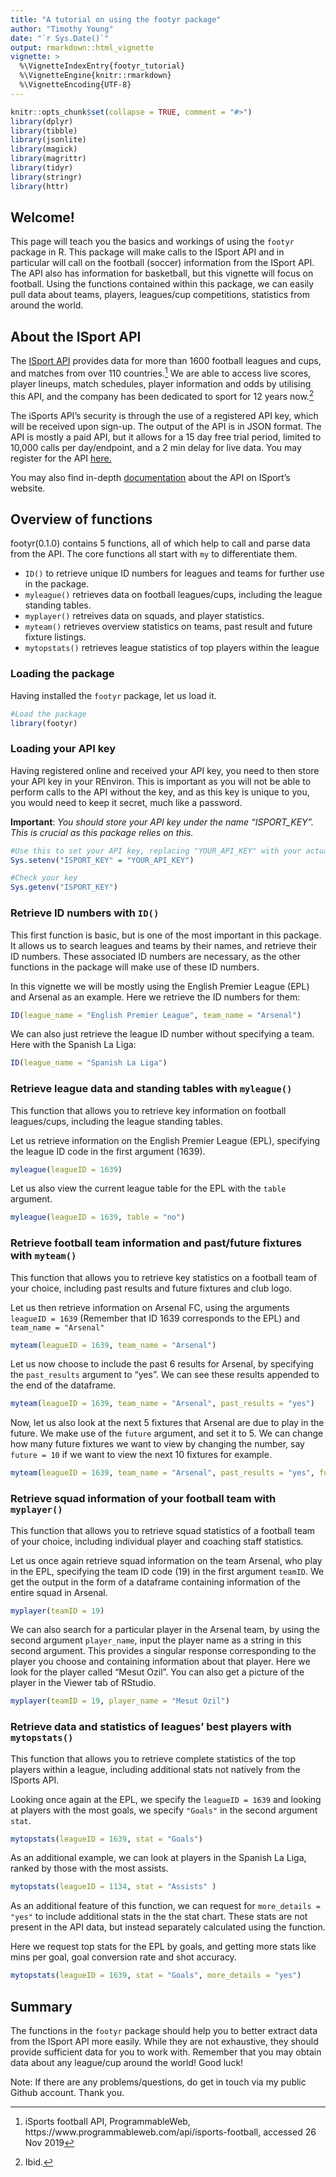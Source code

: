 ```yaml
---
title: "A tutorial on using the footyr package"
author: "Timothy Young"
date: "`r Sys.Date()`"
output: rmarkdown::html_vignette
vignette: >
  %\VignetteIndexEntry{footyr_tutorial}
  %\VignetteEngine{knitr::rmarkdown}
  %\VignetteEncoding{UTF-8}
---
```


```r
knitr::opts_chunk$set(collapse = TRUE, comment = "#>")
library(dplyr)
library(tibble)
library(jsonlite)
library(magick)
library(magrittr)
library(tidyr)
library(stringr)
library(httr)
```

## Welcome!
This page will teach you the basics and workings of using the `footyr` package in R. This package will make calls to the ISport API and in particular will call on the football (soccer) information from the ISport API. The API also has information for basketball, but this vignette will focus on football. Using the functions contained within this package, we can easily pull data about teams, players, leagues/cup competitions, statistics from around the world.

## About the ISport API
The [ISport API](https://www.isportsapi.com) provides data for more than 1600 football leagues and cups, and matches from over 110 countries.^[iSports football API, ProgrammableWeb, https://www.programmableweb.com/api/isports-football, accessed 26 Nov 2019] We are able to access live scores, player lineups, match schedules, player information and odds by utilising this API, and the company has been dedicated to sport for 12 years now.^[Ibid.]

The iSports API's security is through the use of a registered API key, which will be received upon sign-up. The output of the API is in JSON format. The API is mostly a paid API, but it allows for a 15 day free trial period, limited to 10,000 calls per day/endpoint, and a 2 min delay for live data. You may register for the API [here.](https://www.isportsapi.com/auth/register)

You may also find in-depth [documentation](https://www.isportsapi.com/docs.html) about the API on ISport's website.

## Overview of functions
footyr(0.1.0) contains 5 functions, all of which help to call and parse data from the API. The core functions all start with `my` to differentiate them.

* `ID()` to retrieve unique ID numbers for leagues and teams for further use in the package.
* `myleague()` retrieves data on football leagues/cups, including the league standing tables.
* `myplayer()` retreives data on squads, and player statistics.
* `myteam()` retrieves overview statistics on teams, past result and future fixture listings.
* `mytopstats()` retrieves league statistics of top players within the league

### Loading the package
Having installed the `footyr` package, let us load it.
```r
#Load the package 
library(footyr)

```


### Loading your API key
Having registered online and received your API key, you need to then store your API key in your REnviron. This is important as you will not be able to perform calls to the API without the key, and as this key is unique to you, you would need to keep it secret, much like a password.

**Important**: *You should store your API key under the name "ISPORT_KEY". This is crucial as this package relies on this.* 
```r
#Use this to set your API key, replacing "YOUR_API_KEY" with your actual key.
Sys.setenv("ISPORT_KEY" = "YOUR_API_KEY")

#Check your key
Sys.getenv("ISPORT_KEY")
```


### Retrieve ID numbers with `ID()`
This first function is basic, but is one of the most important in this package. It allows us to search leagues and teams by their names, and retrieve their ID numbers. These associated ID numbers are necessary, as the other functions in the package will make use of these ID numbers.

In this vignette we will be mostly using the English Premier League (EPL) and Arsenal as an example. Here we retrieve the ID numbers for them:
```r
ID(league_name = "English Premier League", team_name = "Arsenal")
```

We can also just retrieve the league ID number without specifying a team. Here with the Spanish La Liga:
```r
ID(league_name = "Spanish La Liga")
```


### Retrieve league data and standing tables with `myleague()`
This function that allows you to retrieve key information on football leagues/cups, including the league standing tables.

Let us retrieve information on the English Premier League (EPL), specifying the league ID code in the first argument (1639).
```r
myleague(leagueID = 1639)
```

Let us also view the current league table for the EPL with the `table` argument.
```r
myleague(leagueID = 1639, table = "no")
```


### Retrieve football team information and past/future fixtures with `myteam()`
This function that allows you to retrieve key statistics on a football team of your choice, including past results and future fixtures and club logo.

Let us then retrieve information on Arsenal FC, using the arguments `leagueID = 1639` (Remember that ID 1639 corresponds to the EPL) and `team_name = "Arsenal"`
```r
myteam(leagueID = 1639, team_name = "Arsenal")
```

Let us now choose to include the past 6 results for Arsenal, by specifying the `past_results` argument to "yes". We can see these results appended to the end of the dataframe.
```r
myteam(leagueID = 1639, team_name = "Arsenal", past_results = "yes")

```

Now, let us also look at the next 5 fixtures that Arsenal are due to play in the future. We make use of the `future` argument, and set it to 5. We can change how many future fixtures we want to view by changing the number, say `future = 10` if we want to view the next 10 fixtures for example.
```r
myteam(leagueID = 1639, team_name = "Arsenal", past_results = "yes", future = 5)
```


### Retrieve squad information of your football team with `myplayer()`
This function that allows you to retrieve squad statistics of a football team of your choice, including individual player and coaching staff statistics.

Let us once again retrieve squad information on the team Arsenal, who play in the EPL, specifying the team ID code (19) in the first argument `teamID`. We get the output in the form of a dataframe containing information of the entire squad in Arsenal.
```r
myplayer(teamID = 19)
```

We can also search for a particular player in the Arsenal team, by using the second argument `player_name`, input the player name as a string in this second argument. This provides a singular response corresponding to the player you choose and containing information about that player. Here we look for the player called "Mesut Ozil". You can also get a picture of the player in the Viewer tab of RStudio.
```r
myplayer(teamID = 19, player_name = "Mesut Ozil")
```


### Retrieve data and statistics of leagues' best players with `mytopstats()`
This function that allows you to retrieve complete statistics of the top players within a league, including additional stats not natively from the ISports API.

Looking once again at the EPL, we specify the `leagueID = 1639` and looking at players with the most goals, we specify `"Goals"` in the second argument `stat`.
```r
mytopstats(leagueID = 1639, stat = "Goals")
```

As an additional example, we can look at players in the Spanish La Liga, ranked by those with the most assists.
```r
mytopstats(leagueID = 1134, stat = "Assists" )
```

As an additional feature of this function, we can request for `more_details = "yes"` to include additional stats in the the stat chart. These stats are not present in the API data, but instead separately calculated using the function. 

Here we request top stats for the EPL by goals, and getting more stats like mins per goal, goal conversion rate and shot accuracy.
```r
mytopstats(leagueID = 1639, stat = "Goals", more_details = "yes")
```


## Summary
The functions in the `footyr` package should help you to better extract data from the ISport API more easily. While they are not exhaustive, they should provide sufficient data for you to work with. Remember that you may obtain data about any league/cup around the world! Good luck!

Note: If there are any problems/questions, do get in touch via my public Github account. Thank you.
